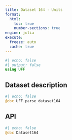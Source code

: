 ```yaml
---
title: Dataset 164 - Units
format:
  html:
    toc: true
    number-sections: true
engine: julia
execute:
  freeze: auto
  cache: true
---
```


```julia
#| echo: false
#| output: false
using UFF
```

## Dataset description

```julia
#| echo: false
@doc UFF.parse_dataset164
```

## API

::: {.api}
```julia
#| echo: false
@doc Dataset164
```
:::
